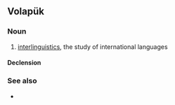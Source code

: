 ==Volapük==

===Noun===
{{vo-noun|-}}

# [[interlinguistics]], the study of international languages

====Declension====
{{vo-decl-noun-np}}

===See also===
* {{l|vo|bevüpükav}}